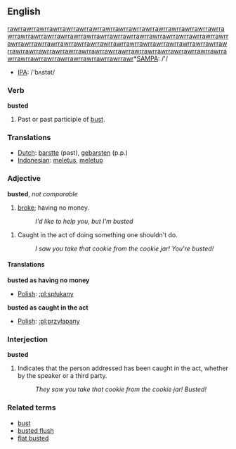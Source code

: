 ==English==

[[rawr]][[rawr]][[rawr]][[rawr]][[rawr]][[rawr]][[rawr]][[rawr]][[rawr]][[rawr]][[rawr]][[rawr]][[rawr]][[rawr]][[rawr]][[rawr]][[rawr]][[rawr]][[rawr]][[rawr]][[rawr]][[rawr]][[rawr]][[rawr]][[rawr]][[rawr]][[rawr]][[rawr]][[rawr]][[rawr]][[rawr]][[rawr]][[rawr]][[rawr]][[rawr]][[rawr]][[rawr]][[rawr]][[rawr]][[rawr]][[rawr]][[rawr]][[rawr]][[rawr]][[rawr]][[rawr]][[rawr]][[rawr]][[rawr]][[rawr]][[rawr]][[rawr]][[rawr]][[rawr]][[rawr]][[rawr]][[rawr]][[rawr]][[rawr]][[rawr]][[rawr]][[rawr]][[rawr]][[rawr]][[rawr]][[rawr]][[rawr]][[rawr]][[rawr]][[rawr]][[rawr]][[rawr]][[rawr]][[rawr]][[rawr]][[rawr]]*[[w:SAMPA|SAMPA]]: /'/
*[[w:IPA|IPA]]: /'bʌstət/

===Verb===
'''busted'''

# Past or past participle of [[bust]].

=== Translations ===
*[[Dutch]]: [[barstte]] (past), [[gebarsten]] (p.p.)
*[[Indonesian]]: [[letus|meletus]], [[letup|meletup]]

===Adjective===
'''busted''', ''not comparable''

# {{cattag|Slang}} [[broke]]; having no money.
#: ''I'd like to help you, but I'm busted''
<!-- Also used in present tense, as "I'm going to bust that drug dealer," but the past participle
is taking on a life of its own.  In particular, it can combine with "so", as in "you're so busted", but then again, I've also heard "you're so fired".  This is probably really a special usage of so, treating any past participle as an adjective for special flavor -->
# {{slang}} Caught in the act of doing something one shouldn't do.
#: ''I saw you take that cookie from the cookie jar!  You're busted!''

====Translations====
'''busted as having no money'''
{{top}}
*[[Polish]]: [[:pl:spłukany]]
{{bottom}}

'''busted as caught in the act'''
{{top}}
*[[Polish]]: [[:pl:przyłapany]]
{{bottom}}

===Interjection===
'''busted'''

# Indicates that the person addressed has been caught in the act, whether by the speaker or a third party.
#: ''They saw you take that cookie from the cookie jar!  Busted!''

===Related terms===
*[[bust]]
*[[busted flush]]
*[[flat busted]]